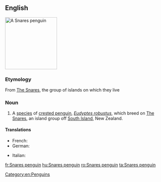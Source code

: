 ==English==
{{wikipedia|Snares Penguin}}
[[Image:SnaresPenguin (Mattern) large.jpg|170px|right|thumb|A Snares penguin]]
{{wikispecies|Eudyptes robustus}}

===Etymology===
From [[w:The Snares|The Snares]], the group of islands on which they live

===Noun===
{{en-noun|head=[[Snares]] [[penguin]]}}

# A [[species]] of [[crested penguin]], ''[[Eudyptes robustus]]'', which breed on [[w:The Snares|The Snares]], an island group off [[South Island]], New Zealand.

====Translations====
{{trans-top|Penguin}}
* French: {{t+|fr|gorfou des Snares|m}}
* German: {{t+|de|Snaresinselpinguin|m}}
{{trans-mid}}
* Italian: {{t|it|pinguino delle Snares|m}}
{{trans-bottom}}
[[Category:en:Penguins]]

[[fr:Snares penguin]]
[[hu:Snares penguin]]
[[ro:Snares penguin]]
[[ta:Snares penguin]]